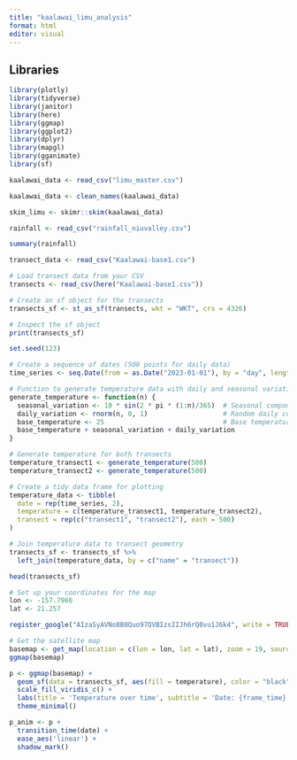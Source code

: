 ```yaml
---
title: "kaalawai_limu_analysis"
format: html
editor: visual
---
```


## ![]()Libraries

```r
library(plotly)
library(tidyverse)
library(janitor)
library(here)
library(ggmap)
library(ggplot2)
library(dplyr)
library(mapgl)
library(gganimate)
library(sf)
```

```r
kaalawai_data <- read_csv("limu_master.csv")
```

```r
kaalawai_data <- clean_names(kaalawai_data)
```

```r
skim_limu <- skimr::skim(kaalawai_data)
```

```r
rainfall <- read_csv("rainfall_niuvalley.csv")

```

```r
summary(rainfall)
```

```r
transect_data <- read_csv("Kaalawai-base1.csv")
```

```r
# Load transect data from your CSV
transects <- read_csv(here("Kaalawai-base1.csv"))

# Create an sf object for the transects
transects_sf <- st_as_sf(transects, wkt = "WKT", crs = 4326)

# Inspect the sf object
print(transects_sf)

```

```r
set.seed(123)

# Create a sequence of dates (500 points for daily data)
time_series <- seq.Date(from = as.Date("2023-01-01"), by = "day", length.out = 500)

# Function to generate temperature data with daily and seasonal variation
generate_temperature <- function(n) {
  seasonal_variation <- 10 * sin(2 * pi * (1:n)/365)  # Seasonal component
  daily_variation <- rnorm(n, 0, 1)                   # Random daily component
  base_temperature <- 25                              # Base temperature (°C)
  base_temperature + seasonal_variation + daily_variation
}

# Generate temperature for both transects
temperature_transect1 <- generate_temperature(500)
temperature_transect2 <- generate_temperature(500)

# Create a tidy data frame for plotting
temperature_data <- tibble(
  date = rep(time_series, 2),
  temperature = c(temperature_transect1, temperature_transect2),
  transect = rep(c("transect1", "transect2"), each = 500)
)

# Join temperature data to transect geometry
transects_sf <- transects_sf %>%
  left_join(temperature_data, by = c("name" = "transect"))

```

```r
head(transects_sf)
```

```r
# Set up your coordinates for the map
lon <- -157.7966
lat <- 21.257

register_google("AIzaSyAVNo8B0Quo97QVBIzsIIJh6rQ0vu1J6k4", write = TRUE)

# Get the satellite map
basemap <- get_map(location = c(lon = lon, lat = lat), zoom = 19, source = "google", maptype = "satellite")
ggmap(basemap)

```

```r
p <- ggmap(basemap) +
  geom_sf(data = transects_sf, aes(fill = temperature), color = "black", alpha = 0.5) +
  scale_fill_viridis_c() +
  labs(title = 'Temperature over time', subtitle = 'Date: {frame_time}', fill = "Temperature (°C)") +
  theme_minimal()


```

```r
p_anim <- p +
  transition_time(date) +
  ease_aes('linear') +
  shadow_mark()
```
